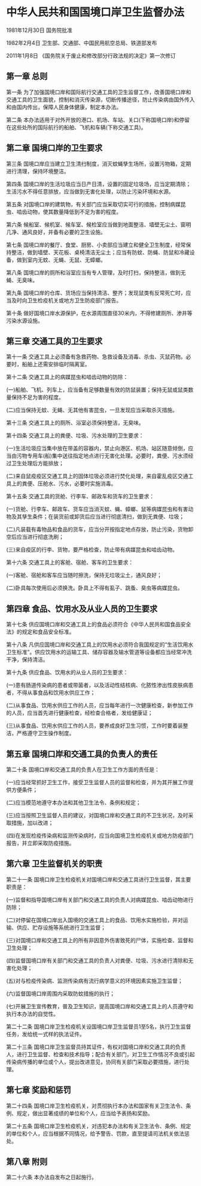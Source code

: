 # 中华人民共和国国境口岸卫生监督办法

1981年12月30日 国务院批准　

1982年2月4日 卫生部、交通部、中国民用航空总局、铁道部发布　

2011年1月8日 《国务院关于废止和修改部分行政法规的决定》第一次修订　

  

## 第一章 总则

第一条 为了加强国境口岸和国际航行交通工具的卫生监督工作，改善国境口岸和交通工具的卫生面貌，控制和消灭传染源，切断传播途径，防止传染病由国外传入和由国内传出，保障人民身体健康，制定本办法。

第二条 本办法适用于对外开放的港口、机场、车站、关口(下称国境口岸)和停留在这些处所的国际航行的船舶、飞机和车辆(下称交通工具)。

## 第二章 国境口岸的卫生要求

第三条 国境口岸应当建立卫生清扫制度，消灭蚊蝇孳生场所，设置污物箱，定期进行清理，保持环境整洁。

第四条 国境口岸的生活垃圾应当日产日清，设置的固定垃圾场，应当定期清除；生活污水不得任意排放，应当做到无害化处理，以防止污染环境和水源。

第五条 对国境口岸的建筑物，有关部门应当采取切实可行的措施，控制病媒昆虫、啮齿动物，使其数量降低到不足为害的程度。

第六条 候船室、候机室、候车室、候检室应当做到地面整洁、墙壁无尘土、窗明几净、通风良好，并备有必要的卫生设施。

第七条 国境口岸的餐厅、食堂、厨房、小卖部应当建立和健全卫生制度，经常保持整洁，做到墙壁、天花板、桌椅清洁无尘土；应当有防蚊、防蝇、防鼠和冷藏设备，做到室内无蚊、无蝇、无鼠、无蟑螂。

第八条 国境口岸的厕所和浴室应当有专人管理，及时打扫，保持整洁，做到无蝇、无臭味。

第九条 国境口岸的仓库、货场应当保持清洁、整齐；发现鼠类有反常死亡时，应当及时向卫生检疫机关或地方卫生防疫部门报告。

第十条 做好国境口岸水源保护，在水源周围直径30米内，不得修建厕所、渗井等污染水源设施。

## 第三章 交通工具的卫生要求

第十一条 交通工具上必须备有急救药物、急救设备及消毒、杀虫、灭鼠药物。必要时，船舶上还需安排临时隔离室。

第十二条 交通工具上的病媒昆虫和啮齿动物的防除：

(一)船舶、飞机、列车上，应当备有足够数量有效的防鼠装置；保持无鼠或鼠类数量保持不足为害的程度。

(二)应当保持无蚊、无蝇、无其他有害昆虫，一旦发现应当采取杀灭措施。

第十三条 交通工具上的厕所、浴室必须保持整洁，无臭味。

第十四条 交通工具上的粪便、垃圾、污水处理的卫生要求：

(一)生活垃圾应当集中放在带盖的容器内，禁止向港区、机场、站区随意倾倒，应当由污物专用车(船)集中送往指定地点进行无害化处理。必要时，粪便、污水须经过卫生处理后方能排放；

(二)来自鼠疫疫区交通工具上的固体垃圾必须进行焚化处理，来自霍乱疫区交通工具上的粪便、压舱水、污水，必要时实施消毒。

第十五条 交通工具的货舱、行李车、邮政车和货车的卫生要求：

(一)货舱、行李车、邮政车、货车应当消灭蚊、蝇、蟑螂、鼠等病媒昆虫和有害动物及其孳生条件；在装货前或卸货后应当进行彻底清扫，做到无粪便、垃圾；

(二)凡装载有毒物品和食品的货车，应当分开按指定地点存放，防止污染，货物卸空后应当进行彻底洗刷；

(三)来自疫区的行李、货物，要严格检查，防止带有病媒昆虫和啮齿动物。

第十六条 交通工具上的客舱、宿舱、客车的卫生要求：

(一)客舱、宿舱和客车应当随时擦洗，保持无垃圾尘土，通风良好；

(二)卧具每次使用后必须换洗。卧具上不得有虱子、跳蚤、臭虫等病媒昆虫。

## 第四章 食品、饮用水及从业人员的卫生要求

第十七条 供应国境口岸和交通工具上的食品必须符合《中华人民共和国食品安全法》的规定和食品安全标准。

第十八条 凡供应国境口岸和交通工具上的饮用水必须符合我国规定的“生活饮用水卫生标准”。供应饮用水的运输工具、储存容器及输水管道等设备都应当经常冲洗干净，保持清洁。

第十九条 供应食品、饮用水的从业人员的卫生要求：

(一)患有肠道传染病的患者或带菌者，以及活动性结核病、化脓性渗出性皮肤病患者，不得从事食品和饮用水供应工作；

(二)从事食品、饮用水供应工作的人员，应当每年进行一次健康检查，新参加工作的人员，应当首先进行健康检查，经检查合格者，发给健康证；

(三)从事食品、饮用水供应工作的人员，要养成良好卫生习惯，工作时要着装整洁，严格遵守卫生操作制度。

## 第五章 国境口岸和交通工具的负责人的责任

第二十条 国境口岸和交通工具的负责人在卫生工作方面的责任是：

(一)应当经常抓好卫生工作，接受卫生监督人员的监督和检查，并为其开展工作提供方便条件；

(二)应当模范地遵守本办法和其他卫生法令、条例和规定；

(三)应当按照卫生监督人员的建议，对国境口岸和交通工具的不卫生状况，及时采取措施，加以改进；

(四)在发现检疫传染病和监测传染病时，应当向国境卫生检疫机关或地方防疫部门报告，并立即采取防疫措施。

## 第六章 卫生监督机关的职责

第二十一条 国境口岸卫生检疫机关对国境口岸和交通工具进行卫生监督，其主要职责是：

(一)监督和指导国境口岸有关部门和交通工具的负责人对病媒昆虫、啮齿动物进行防除；

(二)对停留在国境口岸出入国境的交通工具上的食品、饮用水实施检验，并对运输、供应、贮存设施等系统进行卫生监督；

(三)对国境口岸和交通工具上的所有非因意外伤害致死的尸体，实施检查、监督和卫生处理；

(四)监督国境口岸有关部门和交通工具的负责人对粪便、垃圾、污水进行清除和无害化处理；

(五)对与检疫传染病、监测传染病有流行病学意义的环境因素实施卫生监督；

(六)监督国境口岸周围内采取防蚊措施的执行；

(七)开展卫生宣传教育，普及卫生知识，提高国境口岸和交通工具上的人员遵守和执行本办法的自觉性。

第二十二条 国境口岸卫生检疫机关设国境口岸卫生监督员1至5名，执行卫生监督任务，发给统一式样的执法证件。

第二十三条 国境口岸卫生监督员持其证件，有权对国境口岸和交通工具的负责人，进行卫生监督、检查和技术指导；配合有关部门，对卫生工作情况不良或引起传染病传播的单位或个人，提出改进意见，协同有关部门采取必要措施，进行处理。

## 第七章 奖励和惩罚

第二十四条 国境口岸卫生检疫机关，对贯彻执行本办法和国家有关卫生法令、条例、规定，做出显著成绩的单位和个人，应当给予表扬和奖励。

第二十五条 国境口岸卫生检疫机关，对违犯本办法和有关卫生法令、条例、规定的单位和个人，应当根据不同情况，给予警告、罚款，直至提请司法机关依法惩处。

## 第八章 附则

第二十六条 本办法自发布之日起施行。